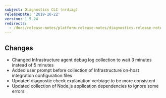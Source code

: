 ```yaml
---
subject: Diagnostics CLI (nrdiag)
releaseDate: '2019-10-22'
version: 1.5.24
redirects:
  - /docs/release-notes/platform-release-notes/diagnostics-release-notes/new-relic-diagnostics-1524
---
```


## Changes

* Changed Infrastructure agent debug log collection to wait 3 minutes instead of 5 minutes
* Added user prompt before collection of Infrastructure on-host integration configuration files
* Updated diagnostic check explanation verbiage to be more consistent
* Updated collection of Node.js application dependencies to ignore some errors
